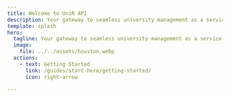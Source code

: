 ```yaml
---
title: Welcome to UniR API
description: Your gateway to seamless university management as a service. Build, integrate, and scale with ease.
template: splash
hero:
  tagline: Your gateway to seamless university management as a service. Build, integrate, and scale with ease.
  image:
    file: ../../assets/houston.webp
  actions:
    - text: Getting Started
      link: /guides/start-here/getting-started/
      icon: right-arrow

---
```



[//]: # (## Next steps)

[//]: # (<CardGrid stagger>)

[//]: # (	<Card title="Update content" icon="pencil">)

[//]: # (		Edit `src/content/docs/index.mdx` to see this page change.)

[//]: # (	</Card>)

[//]: # (	<Card title="Add new content" icon="add-document">)

[//]: # (		Add Markdown or MDX files to `src/content/docs` to create new pages.)

[//]: # (	</Card>)

[//]: # (	<Card title="Configure your site" icon="setting">)

[//]: # (		Edit your `sidebar` and other config in `astro.config.mjs`.)

[//]: # (	</Card>)

[//]: # (	<Card title="Read the docs" icon="open-book">)

[//]: # (		Learn more in [the Starlight Docs]&#40;https://starlight.astro.build/&#41;.)

[//]: # (	</Card>)

[//]: # (</CardGrid>)
